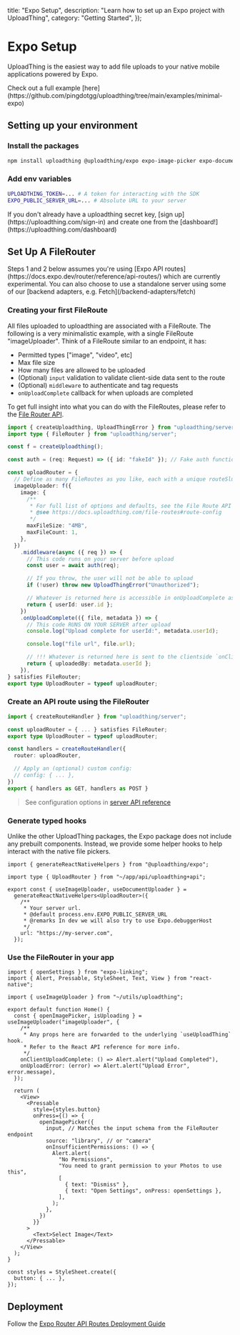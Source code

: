 
  title: "Expo Setup",
  description: "Learn how to set up an Expo project with UploadThing",
  category: "Getting Started",
});

# Expo Setup

UploadThing is the easiest way to add file uploads to your native mobile
applications powered by Expo.

<Note>
  Check out a full example
  [here](https://github.com/pingdotgg/uploadthing/tree/main/examples/minimal-expo)
</Note>

## Setting up your environment

### Install the packages

```bash npm2yarn
npm install uploadthing @uploadthing/expo expo-image-picker expo-document-picker
```

### Add env variables

```bash
UPLOADTHING_TOKEN=... # A token for interacting with the SDK
EXPO_PUBLIC_SERVER_URL=... # Absolute URL to your server
```

<Note>
  If you don't already have a uploadthing secret key, [sign
  up](https://uploadthing.com/sign-in) and create one from the
  [dashboard!](https://uploadthing.com/dashboard)
</Note>

## Set Up A FileRouter

<Note>
  Steps 1 and 2 below assumes you're using [Expo API
  routes](https://docs.expo.dev/router/reference/api-routes/) which are
  currently experimental. You can also choose to use a standalone server using
  some of our [backend adapters, e.g. Fetch](/backend-adapters/fetch)
</Note>

### Creating your first FileRoute

All files uploaded to uploadthing are associated with a FileRoute. The following
is a very minimalistic example, with a single FileRoute "imageUploader". Think
of a FileRoute similar to an endpoint, it has:

- Permitted types ["image", "video", etc]
- Max file size
- How many files are allowed to be uploaded
- (Optional) `input` validation to validate client-side data sent to the route
- (Optional) `middleware` to authenticate and tag requests
- `onUploadComplete` callback for when uploads are completed

To get full insight into what you can do with the FileRoutes, please refer to
the [File Router API](/file-routes).

```ts {{ title: "src/app/api/uploadthing+api.ts" }}
import { createUploadthing, UploadThingError } from "uploadthing/server";
import type { FileRouter } from "uploadthing/server";

const f = createUploadthing();

const auth = (req: Request) => ({ id: "fakeId" }); // Fake auth function

const uploadRouter = {
  // Define as many FileRoutes as you like, each with a unique routeSlug
  imageUploader: f({
    image: {
      /**
       * For full list of options and defaults, see the File Route API reference
       * @see https://docs.uploadthing.com/file-routes#route-config
       */
      maxFileSize: "4MB",
      maxFileCount: 1,
    },
  })
    .middleware(async ({ req }) => {
      // This code runs on your server before upload
      const user = await auth(req);

      // If you throw, the user will not be able to upload
      if (!user) throw new UploadThingError("Unauthorized");

      // Whatever is returned here is accessible in onUploadComplete as `metadata`
      return { userId: user.id };
    })
    .onUploadComplete(({ file, metadata }) => {
      // This code RUNS ON YOUR SERVER after upload
      console.log("Upload complete for userId:", metadata.userId);

      console.log("file url", file.url);

      // !!! Whatever is returned here is sent to the clientside `onClientUploadComplete` callback
      return { uploadedBy: metadata.userId };
    }),
} satisfies FileRouter;
export type UploadRouter = typeof uploadRouter;
```

### Create an API route using the FileRouter

```ts {{ title: 'src/app/api/uploadthing+api.ts' }}
import { createRouteHandler } from "uploadthing/server";

const uploadRouter = { ... } satisfies FileRouter;
export type UploadRouter = typeof uploadRouter;

const handlers = createRouteHandler({
  router: uploadRouter,

  // Apply an (optional) custom config:
  // config: { ... },
})
export { handlers as GET, handlers as POST }
```

> See configuration options in
> [server API reference](/api-reference/server#createroutehandler)

### Generate typed hooks

Unlike the other UploadThing packages, the Expo package does not include any
prebuilt components. Instead, we provide some helper hooks to help interact with
the native file pickers.

```tsx {{title: "src/utils/uploadthing.ts" }}
import { generateReactNativeHelpers } from "@uploadthing/expo";

import type { UploadRouter } from "~/app/api/uploadthing+api";

export const { useImageUploader, useDocumentUploader } =
  generateReactNativeHelpers<UploadRouter>({
    /**
     * Your server url.
     * @default process.env.EXPO_PUBLIC_SERVER_URL
     * @remarks In dev we will also try to use Expo.debuggerHost
     */
    url: "https://my-server.com",
  });
```

### Use the FileRouter in your app

```tsx {{title: "src/routes/index.tsx" }}
import { openSettings } from "expo-linking";
import { Alert, Pressable, StyleSheet, Text, View } from "react-native";

import { useImageUploader } from "~/utils/uploadthing";

export default function Home() {
  const { openImagePicker, isUploading } = useImageUploader("imageUploader", {
    /**
     * Any props here are forwarded to the underlying `useUploadThing` hook.
     * Refer to the React API reference for more info.
     */
    onClientUploadComplete: () => Alert.alert("Upload Completed"),
    onUploadError: (error) => Alert.alert("Upload Error", error.message),
  });

  return (
    <View>
      <Pressable
        style={styles.button}
        onPress={() => {
          openImagePicker({
            input, // Matches the input schema from the FileRouter endpoint
            source: "library", // or "camera"
            onInsufficientPermissions: () => {
              Alert.alert(
                "No Permissions",
                "You need to grant permission to your Photos to use this",
                [
                  { text: "Dismiss" },
                  { text: "Open Settings", onPress: openSettings },
                ],
              );
            },
          })
        }}
      >
        <Text>Select Image</Text>
      </Pressable>
    </View>
  );
}

const styles = StyleSheet.create({
  button: { ... },
});
```

## Deployment

Follow the
[Expo Router API Routes Deployment Guide](https://docs.expo.dev/router/reference/api-routes/#deployment)
